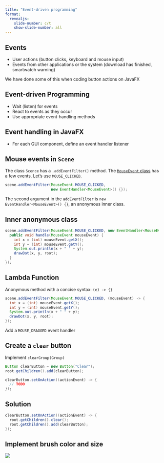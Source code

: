 ```yaml
---
title: "Event-driven programming"
format:
  revealjs:
    slide-number: c/t
    show-slide-number: all
---
```


## Events

* User actions (button clicks, keyboard and mouse input)
* Events from other applications or the system (download has finished, smartwatch warning)

We have done some of this when coding button actions on JavaFX

## Event-driven Programming

* Wait (listen) for events
* React to events as they occur
* Use appropriate event-handling methods

## Event handling in JavaFX

* For each GUI component, define an event handler listener

## Mouse events in `Scene`

The class `Scence` has a `.addEventFilter()` method.
The [`MouseEvent` class](https://docs.oracle.com/javase/6/docs/api/java/awt/event/MouseEvent.html#:~:text=Class%20MouseEvent&text=An%20event%20which%20indicates%20that,bounds%20when%20the%20action%20happens.) has a few events. Let's use `MOUSE_CLICKED`.

```java
scene.addEventFilter(MouseEvent.MOUSE_CLICKED,
                     new EventHandler<MouseEvent>() {});
```

The second argument in the `addEventFilter` is `new EventHandler<MouseEvent>() {}`, an anonymous inner class.

## Inner anonymous class

```java
scene.addEventFilter(MouseEvent.MOUSE_CLICKED, new EventHandler<MouseEvent>() {
  public void handle(MouseEvent mouseEvent) {
    int x = (int) mouseEvent.getX();
    int y = (int) mouseEvent.getY();
    System.out.println(x + " " + y);
    drawDot(x, y, root);
  }
});
```

## Lambda Function

Anonymous method with a concise syntax: `(e) -> {}`

```java
scene.addEventFilter(MouseEvent.MOUSE_CLICKED, (mouseEvent) -> {
  int x = (int) mouseEvent.getX();
  int y = (int) mouseEvent.getY();
  System.out.println(x + " " + y);
  drawDot(x, y, root); 
});
```


Add a `MOUSE_DRAGGED` event handler

## Create a `clear` button

Implement `clearGroup(Group)`

```java
Button clearButton = new Button("Clear");
root.getChildren().add(clearButton);

clearButton.setOnAction((actionEvent) -> {
  // TODO 
});
```

## Solution

```java
clearButton.setOnAction((actionEvent) -> {
  root.getChildren().clear();
  root.getChildren().add(clearButton);
});
```

## Implement brush color and size


![](images/brush-color-size.png)